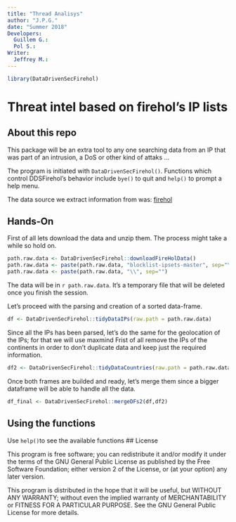 ```yaml
---
title: "Thread Analisys"
author: "J.P.G."
date: "Summer 2018"
Developers:
  Guillem G.:
  Pol S.:
Writer:
  Jeffrey M.:
---
```


```r
library(DataDrivenSecFirehol)
```


Threat intel based on firehol's IP lists
=============================

## About this repo

This package will be an extra tool to any one searching data from an IP that was part of an intrusion, a DoS or other kind of attaks ...

The program is initiated with `DataDrivenSecFirehol()`.
Functions which control DDSFirehol's behavior include `bye()` to quit and `help()` to prompt a help menu.

The data source we extract information from was:
[firehol](https://github.com/firehol/firehol)

## Hands-On 

First of all lets download the data and unzip them. The process might take a while so hold on.
```r
path.raw.data <- DataDrivenSecFirehol::downloadFireHolData()
path.raw.data <- paste(path.raw.data, "blocklist-ipsets-master", sep="\\")
path.raw.data <- paste(path.raw.data, "\\", sep="")
```
The data will be in `r path.raw.data`. It's a temporary file that will be deleted once you finish the session.

Let's proceed with the parsing and creation of a sorted data-frame.

```r
df <- DataDrivenSecFirehol::tidyDataIPs(raw.path = path.raw.data)
```


Since all the IPs has been parsed, let's do the same for the geolocation of the IPs; for that we will use maxmind
Frist of all remove the IPs of the continents in order to don't duplicate data and keep just the required information.

```r
df2 <- DataDrivenSecFirehol::tidyDataCountries(raw.path = path.raw.data)
```

Once both frames are builded and ready, let's merge them since a bigger dataframe will be able to handle all the data.

```r
df_final <- DataDrivenSecFirehol::mergeDFs2(df,df2)
```

## Using the functions 
Use `help()`to see the available functions
## License

This program is free software; you can redistribute it and/or modify it under the terms of the GNU General Public License as published by the Free Software Foundation; either version 2 of the License, or (at your option) any later version.

This program is distributed in the hope that it will be useful, but WITHOUT ANY WARRANTY; without even the implied warranty of MERCHANTABILITY or FITNESS FOR A PARTICULAR PURPOSE. See the GNU General Public License for more details.